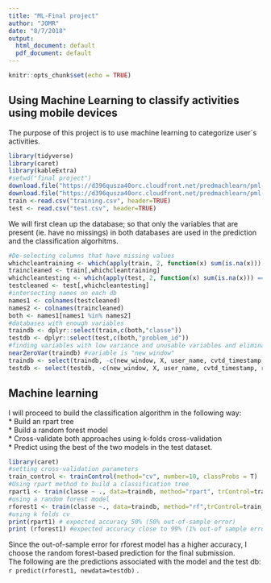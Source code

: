 ```yaml
---
title: "ML-Final project"
author: "JOMR"
date: "8/7/2018"
output:
  html_document: default
  pdf_document: default
---
```


```r
knitr::opts_chunk$set(echo = TRUE)
```
## Using Machine Learning to classify activities using mobile devices  
The purpose of this project is to use machine learning to categorize user´s activities.  

```r
library(tidyverse)
library(caret)
library(kableExtra)
#setwd("final project")
download.file("https://d396qusza40orc.cloudfront.net/predmachlearn/pml-training.csv", destfile="training.csv")
download.file("https://d396qusza40orc.cloudfront.net/predmachlearn/pml-testing.csv", destfile="test.csv")
train <-read.csv("training.csv", header=TRUE)
test <- read.csv("test.csv", header=TRUE)
```   
We will first clean up the database; so that only the variables that are present (ie. have no missings) in both databases are used in the prediction and the classification algorhitms.  
```r
#De-selecting columns that have missing values
whichcleantraining <- which(apply(train, 2, function(x) sum(is.na(x))) == 0 )
traincleaned <- train[,whichcleantraining]
whichcleantesting <- which(apply(test, 2, function(x) sum(is.na(x))) == 0 )
testcleaned <- test[,whichcleantesting]
#intersecting names on each db
names1 <- colnames(testcleaned)
names2 <- colnames(traincleaned)
both <- names1[names1 %in% names2]
#databases with enough variables
traindb <- dplyr::select(train,c(both,"classe"))
testdb <- dplyr::select(test,c(both,"problem_id"))
#finding variables with low variance and unusable variables and eliminating them
nearZeroVar(traindb) #variable is "new_window"
traindb <- select(traindb, -c(new_window, X, user_name, cvtd_timestamp, raw_timestamp_part_1, raw_timestamp_part_2, num_window))
testdb <- select(testdb, -c(new_window, X, user_name, cvtd_timestamp, raw_timestamp_part_1, raw_timestamp_part_2, num_window))
```   
## Machine learning  
I will proceed to build the classification algorithm in the following way:   
* Build an rpart tree  
* Build a random forest model  
* Cross-validate both approaches using k-folds cross-validation  
* Predict using the best of the two models in the test dataset.   
```r
library(caret)
#setting cross-validation parameters
train_control <- trainControl(method="cv", number=10, classProbs = T)
#Using rpart method to build a classification tree
rpart1 <- train(classe ~ ., data=traindb, method="rpart", trControl=train_control)
#using a random forest model
rforest1 <- train(classe ~., data=traindb, method="rf",trControl=train_control)
#using k folds cv
print(rpart1) # expected accuracy 50% (50% out-of-sample error)
print (rforest1) #expected accuracy close to 99% (1% out-of sample error)
```  
Since the out-of-sample error for rforest model has a higher accuracy, I choose the random forest-based prediction for the final submission.  
The following are the predictions associated with the model and the test db:
`r predict(rforest1, newdata=testdb)` .  